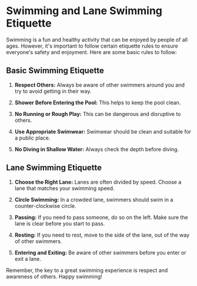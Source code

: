 # Swimming and Lane Swimming Etiquette

Swimming is a fun and healthy activity that can be enjoyed by people of all ages. However, it's important to follow certain etiquette rules to ensure everyone's safety and enjoyment. Here are some basic rules to follow:

## Basic Swimming Etiquette

1. **Respect Others:** Always be aware of other swimmers around you and try to avoid getting in their way.

2. **Shower Before Entering the Pool:** This helps to keep the pool clean.

3. **No Running or Rough Play:** This can be dangerous and disruptive to others.

4. **Use Appropriate Swimwear:** Swimwear should be clean and suitable for a public place.

5. **No Diving in Shallow Water:** Always check the depth before diving.



## Lane Swimming Etiquette


1. **Choose the Right Lane:** Lanes are often divided by speed. Choose a lane that matches your swimming speed.

2. **Circle Swimming:** In a crowded lane, swimmers should swim in a counter-clockwise circle.

3. **Passing:** If you need to pass someone, do so on the left. Make sure the lane is clear before you start to pass.

4. **Resting:** If you need to rest, move to the side of the lane, out of the way of other swimmers.

5. **Entering and Exiting:** Be aware of other swimmers before you enter or exit a lane.


Remember, the key to a great swimming experience is respect and awareness of others. Happy swimming!

